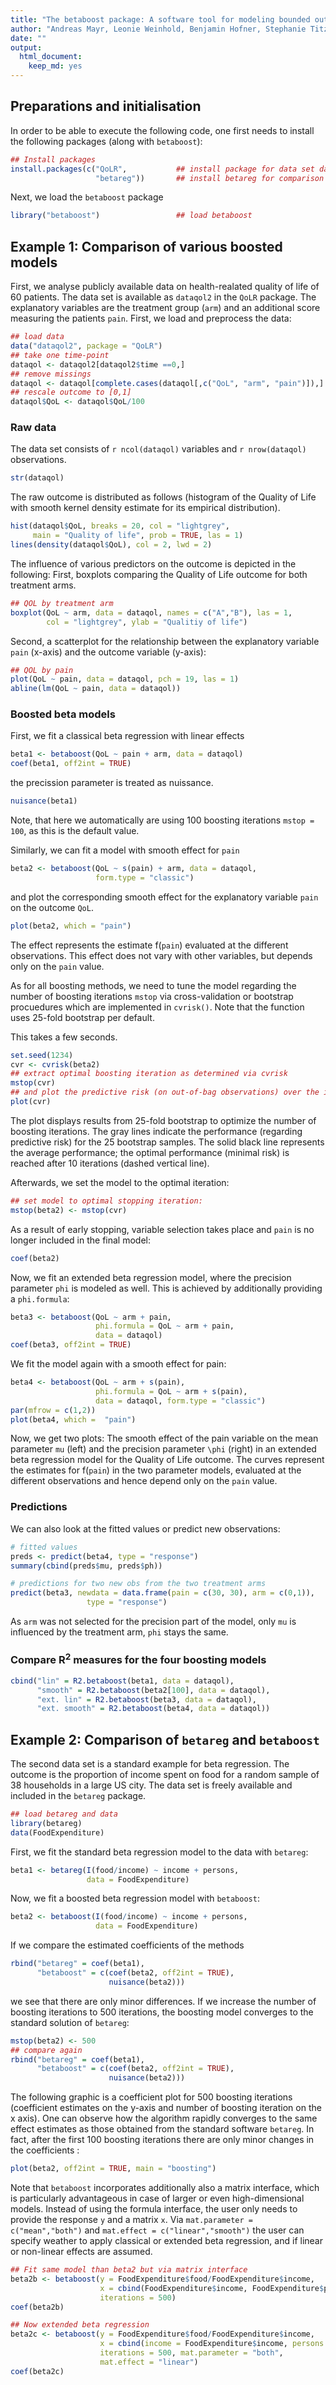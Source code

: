 ```yaml
---
title: "The betaboost package: A software tool for modeling bounded outcome variables in potentially high-dimensional epidemiological data -- Appendix"
author: "Andreas Mayr, Leonie Weinhold, Benjamin Hofner, Stephanie Titze, Olaf Gefeller, Matthias Schmid"
date: ""
output:
  html_document:
    keep_md: yes
---
```


<!--
  %\VignetteEngine{knitr::rmarkdown}
  %\VignetteIndexEntry{Using package betaboost}
-->

## Preparations and initialisation

In order to be able to execute the following code, one first needs to install 
the following packages (along with `betaboost`):
```r
## Install packages
install.packages(c("QoLR",           ## install package for data set dataqol2
                   "betareg"))       ## install betareg for comparison of results  
```

Next, we load the `betaboost` package
```r
library("betaboost")                 ## load betaboost
```

## Example 1: Comparison of various boosted models

First, we analyse publicly available data on health-realated quality of life of 60 patients. The data set is available as `dataqol2` in the `QoLR` package. The explanatory variables are the treatment group (`arm`) and an additional score measuring the patients `pain`. First, we load and preprocess the data:

```r
## load data
data("dataqol2", package = "QoLR")
## take one time-point
dataqol <- dataqol2[dataqol2$time ==0,]
## remove missings
dataqol <- dataqol[complete.cases(dataqol[,c("QoL", "arm", "pain")]),]
## rescale outcome to [0,1]
dataqol$QoL <- dataqol$QoL/100
```

### Raw data

The data set consists of `r ncol(dataqol)` variables and `r nrow(dataqol)`
observations.
```r
str(dataqol)
``` 

The raw outcome is distributed as follows (histogram of the Quality of Life with smooth kernel density estimate for its empirical distribution).
```r
hist(dataqol$QoL, breaks = 20, col = "lightgrey", 
     main = "Quality of life", prob = TRUE, las = 1)
lines(density(dataqol$QoL), col = 2, lwd = 2)
```

The influence of various predictors on the outcome is depicted in the following: First, boxplots comparing the Quality of Life outcome for both treatment arms. 
```r
## QOL by treatment arm
boxplot(QoL ~ arm, data = dataqol, names = c("A","B"), las = 1,
        col = "lightgrey", ylab = "Qualitiy of life")
```

Second, a scatterplot for the relationship between the explanatory variable `pain` (x-axis) and the outcome variable (y-axis):
```r
## QOL by pain
plot(QoL ~ pain, data = dataqol, pch = 19, las = 1)
abline(lm(QoL ~ pain, data = dataqol))
```

### Boosted beta models

First, we fit a classical beta regression with linear effects
```r
beta1 <- betaboost(QoL ~ pain + arm, data = dataqol)
coef(beta1, off2int = TRUE)
```
the precission parameter is treated as nuissance. 
```r
nuisance(beta1)
```
Note, that here we automatically are using 100 boosting iterations `mstop = 100`, as this is the default value. 

Similarly, we can fit a model with smooth effect for `pain`
```r
beta2 <- betaboost(QoL ~ s(pain) + arm, data = dataqol, 
                   form.type = "classic")
```
and plot the corresponding smooth effect for the explanatory variable `pain` on the outcome `QoL`.
```r
plot(beta2, which = "pain")
```

The effect represents the estimate f(`pain`) evaluated at the different observations. This effect does not vary with other variables, but depends only on the `pain` value.

As for all boosting methods, we need to tune the model regarding the number of boosting iterations `mstop` via cross-validation or bootstrap procuedures which are implemented in `cvrisk()`. Note that the function uses 25-fold bootstrap per default. 

This takes a few seconds.
```r
set.seed(1234)
cvr <- cvrisk(beta2)
## extract optimal boosting iteration as determined via cvrisk
mstop(cvr)
## and plot the predictive risk (on out-of-bag observations) over the iterations
plot(cvr)
```

The plot displays results from 25-fold bootstrap to optimize the number of boosting iterations. The gray lines indicate the performance (regarding predictive risk) for the 25 bootstrap samples. The solid black line represents the average performance; the optimal performance (minimal risk) is reached after 10 iterations (dashed vertical line).  

Afterwards, we set the model to the optimal iteration:

```r
## set model to optimal stopping iteration:
mstop(beta2) <- mstop(cvr)
```
As a result of early stopping, variable selection takes place and `pain` is no longer included in the final model:
```r
coef(beta2)
```

Now, we fit an extended beta regression model, where the precision parameter `phi` is 
modeled as well. This is achieved by additionally providing a `phi.formula`:
```r
beta3 <- betaboost(QoL ~ arm + pain, 
                   phi.formula = QoL ~ arm + pain, 
                   data = dataqol)
coef(beta3, off2int = TRUE)
```

We fit the model again with a smooth effect for pain:
```r
beta4 <- betaboost(QoL ~ arm + s(pain), 
                   phi.formula = QoL ~ arm + s(pain),
                   data = dataqol, form.type = "classic")
par(mfrow = c(1,2))
plot(beta4, which =  "pain")
```

Now, we get two plots: The smooth effect of the pain variable on the mean parameter `mu` (left) and the precision parameter `\phi` (right) in an extended beta regression model for the Quality of Life outcome. The curves represent the estimates for f(`pain`) in the two parameter models, evaluated at the different observations and hence depend only on the `pain` value. 

### Predictions

We can also look at the fitted values or predict new observations: 

```r
# fitted values
preds <- predict(beta4, type = "response")
summary(cbind(preds$mu, preds$ph))
```


```r
# predictions for two new obs from the two treatment arms
predict(beta3, newdata = data.frame(pain = c(30, 30), arm = c(0,1)), 
                 type = "response")
```

As `arm` was not selected for the precision part of the model, only `mu` is influenced by the treatment arm, `phi` stays the same.

### Compare R$^2$ measures for the four boosting models

```r
cbind("lin" = R2.betaboost(beta1, data = dataqol), 
      "smooth" = R2.betaboost(beta2[100], data = dataqol),
      "ext. lin" = R2.betaboost(beta3, data = dataqol),
      "ext. smooth" = R2.betaboost(beta4, data = dataqol))
```




## Example 2: Comparison of `betareg` and `betaboost`

The second data set is a standard example for beta regression. The outcome is the proportion of income spent on food for a random sample of 38 households in a large US city. The data set is freely available and included in the `betareg` package.
```r
## load betareg and data
library(betareg)
data(FoodExpenditure)
``` 

First, we fit the standard beta regression model to the data with `betareg`:
```r
beta1 <- betareg(I(food/income) ~ income + persons, 
                 data = FoodExpenditure)
```

Now, we fit a boosted beta regression model with `betaboost`:
```r
beta2 <- betaboost(I(food/income) ~ income + persons, 
                   data = FoodExpenditure)
```

If we compare the estimated coefficients of the methods 
```r
rbind("betareg" = coef(beta1), 
      "betaboost" = c(coef(beta2, off2int = TRUE), 
                      nuisance(beta2)))
```
we see that there are only minor differences. If we increase the number of boosting
iterations to 500 iterations,  the boosting model converges to the standard solution of `betareg`:
```r
mstop(beta2) <- 500
## compare again
rbind("betareg" = coef(beta1), 
      "betaboost" = c(coef(beta2, off2int = TRUE), 
                      nuisance(beta2)))
```

The following graphic is a coefficient plot for 500 boosting iterations (coefficient estimates on the y-axis and number of boosting iteration on the x axis). One can observe how the algorithm rapidly converges to the same effect estimates as those obtained from the standard software `betareg`. In fact, after the first 100 boosting iterations there are only minor changes in the coefficients :
```r
plot(beta2, off2int = TRUE, main = "boosting")
```

Note that `betaboost` incorporates additionally also a matrix interface, which is particularly advantageous in case of larger or even high-dimensional models. Instead of using the formula interface, the user only needs to provide the response `y` and a matrix `x`. Via `mat.parameter = c("mean","both")` and `mat.effect = c("linear","smooth")` the user can specify weather to apply classical or extended beta regression, and if linear or non-linear effects are assumed. 

```r
## Fit same model than beta2 but via matrix interface
beta2b <- betaboost(y = FoodExpenditure$food/FoodExpenditure$income, 
                    x = cbind(FoodExpenditure$income, FoodExpenditure$persons),
                    iterations = 500)
coef(beta2b)
```


```r
## Now extended beta regression
beta2c <- betaboost(y = FoodExpenditure$food/FoodExpenditure$income, 
                    x = cbind(income = FoodExpenditure$income, persons = FoodExpenditure$persons),
                    iterations = 500, mat.parameter = "both", 
                    mat.effect = "linear")
coef(beta2c)
```
